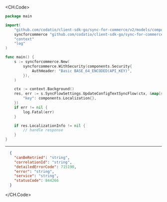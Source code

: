 
<CH.Code>
```go UpdateConfigTextSyncFlow.go
package main

import(
	"github.com/codatio/client-sdk-go/sync-for-commerce/v2/models/components"
	syncforcommerce "github.com/codatio/client-sdk-go/sync-for-commerce/v2"
	"context"
	"log"
)

func main() {
    s := syncforcommerce.New(
        syncforcommerce.WithSecurity(components.Security{
            AuthHeader: "Basic BASE_64_ENCODED(API_KEY)",
        }),
    )

    ctx := context.Background()
    res, err := s.SyncFlowSettings.UpdateConfigTextSyncFlow(ctx, &map[string]components.Localization{
        "key": components.Localization{},
    })
    if err != nil {
        log.Fatal(err)
    }

    if res.LocalizationInfo != nil {
        // handle response
    }
}
```
---

```json Example Response
  {
    "canBeRetried": "string",
    "correlationId": "string",
    "detailedErrorCode": 715190,
    "error": "string",
    "service": "string",
    "statusCode": 844266
  }
```
</CH.Code>
